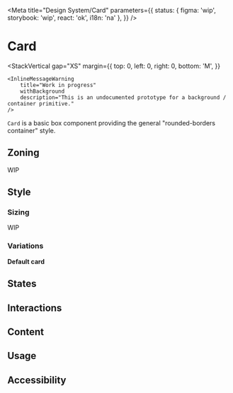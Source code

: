 

<Meta
	title="Design System/Card"
	parameters={{
		status: { figma: 'wip', storybook: 'wip', react: 'ok', i18n: 'na' },
	}}
/>

# Card

<StackVertical
	gap="XS"
	margin={{
		top: 0,
		left: 0,
		right: 0,
		bottom: 'M',
	}}
>
	<InlineMessageWarning
		title="Work in progress"
		withBackground
		description="This is an undocumented prototype for a background / container primitive."
	/>
</StackVertical>

`Card` is a basic box component providing the general "rounded-borders container" style.

## Zoning

WIP

## Style

### Sizing

WIP

### Variations

**Default card**

<Canvas>
	<Story story={Stories.DefaultCard} />
</Canvas>

## States

## Interactions

## Content

## Usage

## Accessibility
